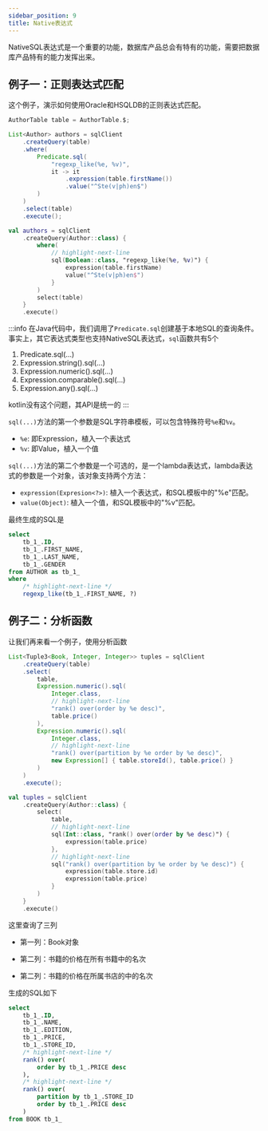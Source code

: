 ```yaml
---
sidebar_position: 9
title: Native表达式
---
```




NativeSQL表达式是一个重要的功能，数据库产品总会有特有的功能，需要把数据库产品特有的能力发挥出来。

## 例子一：正则表达式匹配

这个例子，演示如何使用Oracle和HSQLDB的正则表达式匹配。

<Tabs groupId="language">
<TabItem value="java" label="Java">

```java
AuthorTable table = AuthorTable.$;

List<Author> authors = sqlClient
    .createQuery(table)
    .where(
        Predicate.sql(
            "regexp_like(%e, %v)",
            it -> it
                .expression(table.firstName())
                .value("^Ste(v|ph)en$")
        )
    )
    .select(table)
    .execute();
```

</TabItem>
<TabItem value="kotlin" label="Kotlin">

```kotlin
val authors = sqlClient
    .createQuery(Author::class) {
        where(
            // highlight-next-line
            sql(Boolean::class, "regexp_like(%e, %v)") {
                expression(table.firstName)
                value("^Ste(v|ph)en$")
            }
        )
        select(table)
    }
    .execute()
```

</TabItem>
</Tabs>

:::info
在Java代码中，我们调用了`Predicate.sql`创建基于本地SQL的查询条件。事实上，其它表达式类型也支持NativeSQL表达式，`sql`函数共有5个

1. Predicate.sql(...)
2. Expression.string().sql(...)
3. Expression.numeric().sql(...)
4. Expression.comparable().sql(...)
5. Expression.any().sql(...)

kotlin没有这个问题，其API是统一的
:::

`sql(...)`方法的第一个参数是SQL字符串模板，可以包含特殊符号`%e`和`%v`。

- `%e`: 即Expression，植入一个表达式
- `%v`: 即Value，植入一个值

`sql(...)`方法的第二个参数是一个可选的，是一个lambda表达式，lambda表达式的参数是一个对象，该对象支持两个方法：
- `expression(Expresion<?>)`: 植入一个表达式，和SQL模板中的"%e"匹配。
- `value(Object)`: 植入一个值，和SQL模板中的"%v"匹配。

最终生成的SQL是
```sql
select 
    tb_1_.ID, 
    tb_1_.FIRST_NAME, 
    tb_1_.LAST_NAME, 
    tb_1_.GENDER 
from AUTHOR as tb_1_ 
where
    /* highlight-next-line */
    regexp_like(tb_1_.FIRST_NAME, ?)
```

## 例子二：分析函数

让我们再来看一个例子，使用分析函数

<Tabs groupId="language">
<TabItem value="java" label="Java">

```java
List<Tuple3<Book, Integer, Integer>> tuples = sqlClient
    .createQuery(table)
    .select(
        table,
        Expression.numeric().sql(
            Integer.class,
            // highlight-next-line
            "rank() over(order by %e desc)",
            table.price()
        ),
        Expression.numeric().sql(
            Integer.class,
            // highlight-next-line
            "rank() over(partition by %e order by %e desc)",
            new Expression[] { table.storeId(), table.price() }
        )
    )
    .execute();
```

</TabItem>
<TabItem value="kotlin" label="Kotlin">

```kotlin
val tuples = sqlClient
    .createQuery(Author::class) {
        select(
            table,
            // highlight-next-line
            sql(Int::class, "rank() over(order by %e desc)") {
                expression(table.price)
            },
            // highlight-next-line
            sql("rank() over(partition by %e order by %e desc)") {
                expression(table.store.id)
                expression(table.price)
            }
        )
    }
    .execute()
```

</TabItem>
</Tabs>

这里查询了三列

-   第一列：Book对象

-   第二列：书籍的价格在所有书籍中的名次

-   第二列：书籍的价格在所属书店的中的名次

生成的SQL如下

```sql
select
    tb_1_.ID,
    tb_1_.NAME,
    tb_1_.EDITION,
    tb_1_.PRICE,
    tb_1_.STORE_ID,
    /* highlight-next-line */
    rank() over(
        order by tb_1_.PRICE desc
    ),
    /* highlight-next-line */
    rank() over(
        partition by tb_1_.STORE_ID 
        order by tb_1_.PRICE desc
    )
from BOOK tb_1_
```
